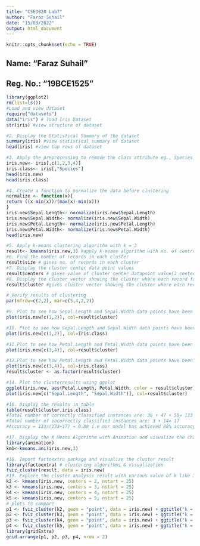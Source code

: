 ```yaml
---
title: "CSE3020 Lab7"
author: "Faraz Suhail"
date: "15/03/2022"
output: html_document
---
```


```r
knitr::opts_chunk$set(echo = TRUE)
```

## Name: "Faraz Suhail"
## Reg. No.: "19BCE1525"


```r
library(ggplot2)
rm(list=ls())
#Load and view dataset
require("datasets")
data("iris") # load Iris Dataset
str(iris) #view structure of dataset
```

```r
#2. Display the Statistical Summary of the dataset
summary(iris) #view statistical summary of dataset
head(iris) #view top rows of dataset
```

```r
#3. Apply the preprocessing to remove the class attribute eg., Species. Since clustering is a type of Unsupervised Learning, we would not require Class Label(output) during execution of our algorithm. We will, therefore, remove Class Attribute and store it in another variable.
iris.new<- iris[,c(1,2,3,4)]
iris.class<- iris[,"Species"]
head(iris.new)
head(iris.class)
```

```r
#4. Create a function to normalize the data before clustering
normalize <- function(x){
return ((x-min(x))/(max(x)-min(x)))
}
iris.new$Sepal.Length<- normalize(iris.new$Sepal.Length)
iris.new$Sepal.Width<- normalize(iris.new$Sepal.Width)
iris.new$Petal.Length<- normalize(iris.new$Petal.Length)
iris.new$Petal.Width<- normalize(iris.new$Petal.Width)
head(iris.new)
```


```r
#5. Apply k-means clustering algorithm with k = 3
result<- kmeans(iris.new,3) #apply k-means algorithm with no. of centroids(k)=3
#6. Find the number of records in each cluster
result$size # gives no. of records in each cluster
#7. Display the cluster center data point values
result$centers # gives value of cluster center datapoint value(3 centers for k=3)
#8. Display the cluster vector showing the cluster where each record falls
result$cluster #gives cluster vector showing the cluster where each record falls
```

```r
# Verify results of clustering
par(mfrow=c(2,2), mar=c(5,4,2,2))

#9. Plot to see how Sepal.Length and Sepal.Width data points have been distributed in clusters
plot(iris.new[c(1,2)], col=result$cluster)

#10. Plot to see how Sepal.Length and Sepal.Width data points have been distributed originally as per "class" attribute in dataset
plot(iris.new[c(1,2)], col=iris.class)

#11.Plot to see how Petal.Length and Petal.Width data points have been distributed in clusters
plot(iris.new[c(3,4)], col=result$cluster)

#12.Plot to see how Petal.Length and Petal.Width data points have been distributed originally as per "class" attribute in dataset
plot(iris.new[c(3,4)], col=iris.class)
result$cluster <- as.factor(result$cluster)
```

```r
#14. Plot the clusterresults using ggplot
ggplot(iris.new, aes(Petal.Length, Petal.Width, color = result$cluster)) + geom_point()
plot(iris.new[c("Sepal.Length", "Sepal.Width")], col=result$cluster)
```


```r
#16. Display the results in table
table(result$cluster,iris.class)
#Total number of correctly classified instances are: 36 + 47 + 50= 133
#Total number of incorrectly classified instances are: 3 + 14= 17
#Accuracy = 133/(133+17) = 0.88 i.e our model has achieved 88% accuracy!
```

```r
#17. Display the K Means Algorithm with Animation and visualize the changes in the cluster center
library(animation)
km1<-kmeans.ani(iris.new,3)

#18. Import factoextra package and visualize the cluster result
library(factoextra) # clustering algorithms & visualization
fviz_cluster(result, data = iris.new)
#19. Explore the cluster analysis result with various value of k like 3,4,5
k2 <- kmeans(iris.new, centers = 2, nstart = 25)
k3 <- kmeans(iris.new, centers = 3, nstart = 25)
k4 <- kmeans(iris.new, centers = 4, nstart = 25)
k5 <- kmeans(iris.new, centers = 5, nstart = 25)
# plots to compare
p1 <- fviz_cluster(k2, geom = "point", data = iris.new) + ggtitle("k = 2")
p2 <- fviz_cluster(k3, geom = "point", data = iris.new) + ggtitle("k = 3")
p3 <- fviz_cluster(k4, geom = "point", data = iris.new) + ggtitle("k = 4")
p4 <- fviz_cluster(k5, geom = "point", data = iris.new) + ggtitle("k = 5")
library(gridExtra)
grid.arrange(p1, p2, p3, p4, nrow = 2)
```